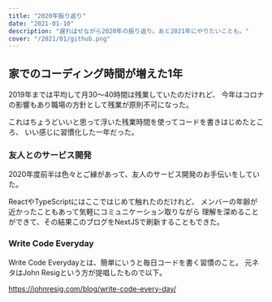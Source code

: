 ```yaml
---
title: "2020年振り返り"
date: "2021-01-10"
description: "遅ればせながら2020年の振り返り。あと2021年にやりたいことも。"
cover: "/2021/01/github.png"
---
```


## 家でのコーディング時間が増えた1年

2019年までは平均して月30〜40時間は残業していたのだけれど、
今年はコロナの影響もあり職場の方針として残業が原則不可になった。

これはちょうどいいと思って浮いた残業時間を使ってコードを書きはじめたところ、
いい感じに習慣化した一年だった。

### 友人とのサービス開発

2020年度前半は色々とご縁があって、友人のサービス開発のお手伝いをしていた。

ReactやTypeScriptにはここではじめて触れたのだけれど、
メンバーの年齢が近かったこともあって気軽にコミュニケーション取りながら
理解を深めることができて、その結果このブログをNextJSで刷新することもできた。

### Write Code Everyday

Write Code Everydayとは、簡単にいうと毎日コードを書く習慣のこと。
元ネタはJohn Resigという方が提唱したもので以下。

https://johnresig.com/blog/write-code-every-day/







